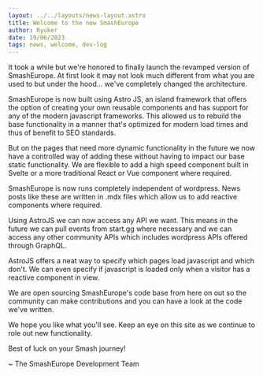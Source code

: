 ```yaml
---
layout: ../../layouts/news-layout.astro
title: Welcome to the new SmashEurope
author: Ryuker
date: 19/06/2023
tags: news, welcome, dev-log
---
```

It took a while but we're honored to finally launch the revamped version of SmashEurope. At first look it may not look much different from what you are used to but under the hood... we've completely changed the architecture. 

SmashEurope is now built using Astro JS, an island framework that offers the option of creating your own reusable components and has support for any of the modern javascript frameworks. This allowed us to rebuild the base functionality in a manner that's optimized for modern load times and thus of benefit to SEO standards. 

But on the pages that need more dynamic functionality in the future we now have a controlled way of adding these without having to impact our base static functionality. We are flexible to add a high speed component built in Svelte or a more traditional React or Vue component where required.

SmashEurope is now runs completely independent of wordpress. News posts like these are written in .mdx files which allow us to add reactive components where required. 

Using AstroJS we can now access any API we want. This means in the future we can pull events from start.gg where necessary and we can access any other community APIs which includes wordpress APIs offered through GraphQL.  

AstroJS offers a neat way to specify which pages load javascript and which don't. We can even specify if javascript is loaded only when a visitor has a reactive component in view.

We are open sourcing SmashEurope's code base from here on out so the community can make contributions and you can have a look at the code we've written.

We hope you like what you'll see. Keep an eye on this site as we continue to role out new functionality.

Best of luck on your Smash journey!

~ The SmashEurope Development Team



